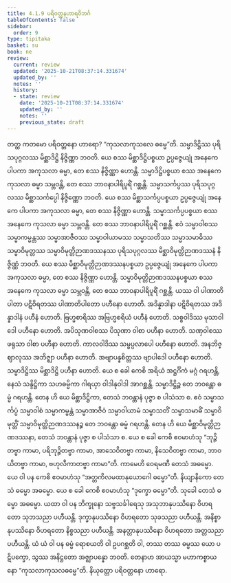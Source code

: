 ```yaml
---
title: 4.1.9 ပရိဝတ္တနဟာရဝိဘင်္ဂ
tableOfContents: false
sidebar:
  order: 9
type: tipitaka
basket: su
book: ne
review:
  current: review
  updated: '2025-10-21T08:37:14.331674'
  updated_by: ''
  notes: ''
  history:
  - state: review
    date: '2025-10-21T08:37:14.331674'
    updated_by: ''
    notes: ''
    previous_state: draft
---
```



<DynamicBreadcrumb />


<ReviewStatus review={frontmatter.review} showDetails={true} />

<HypothesisAnnotation frontmatter={frontmatter} />

<Division number="35" book="ne" e="ch" v="27" p="44">

<Paragraph number="273" book="ne">
တတ္ထ ကတမော ပရိဝတ္တနော ဟာရော? “ကုသလာကုသလေ ဓမ္မေ”တိ. သမ္မာဒိဋ္ဌိဿ ပုရိသပုဂ္ဂလဿ မိစ္ဆာဒိဋ္ဌိ နိဇ္ဇိဏ္ဏာ ဘဝတိ. ယေ စဿ မိစ္ဆာဒိဋ္ဌိပစ္စယာ ဥပ္ပဇ္ဇေယျုံ အနေကေ ပါပကာ အကုသလာ ဓမ္မာ, တေ စဿ နိဇ္ဇိဏ္ဏာ ဟောန္တိ. သမ္မာဒိဋ္ဌိပစ္စယာ စဿ အနေကေ ကုသလာ ဓမ္မာ သမ္ဘဝန္တိ, တေ စဿ ဘာဝနာပါရိပူရိံ ဂစ္ဆန္တိ. သမ္မာသင်္ကပ္ပဿ ပုရိသပုဂ္ဂလဿ မိစ္ဆာသင်္ကပ္ပေါ နိဇ္ဇိဏ္ဏော ဘဝတိ. ယေ စဿ မိစ္ဆာသင်္ကပ္ပပစ္စယာ ဥပ္ပဇ္ဇေယျုံ အနေကေ ပါပကာ အကုသလာ ဓမ္မာ, တေ စဿ နိဇ္ဇိဏ္ဏာ ဟောန္တိ. သမ္မာသင်္ကပ္ပပစ္စယာ စဿ အနေကေ ကုသလာ ဓမ္မာ သမ္ဘဝန္တိ. တေ စဿ ဘာဝနာပါရိပူရိံ ဂစ္ဆန္တိ. ဧဝံ သမ္မာဝါစဿ သမ္မာကမ္မန္တဿ သမ္မာအာဇီဝဿ သမ္မာဝါယာမဿ သမ္မာသတိဿ သမ္မာသမာဓိဿ သမ္မာဝိမုတ္တဿ သမ္မာဝိမုတ္တိဉာဏဒဿနဿ ပုရိသပုဂ္ဂလဿ မိစ္ဆာဝိမုတ္တိဉာဏဒဿနံ နိဇ္ဇိဏ္ဏံ ဘဝတိ. ယေ စဿ မိစ္ဆာဝိမုတ္တိဉာဏဒဿနပစ္စယာ ဥပ္ပဇ္ဇေယျုံ အနေကေ ပါပကာ အကုသလာ ဓမ္မာ, တေ စဿ နိဇ္ဇိဏ္ဏာ ဟောန္တိ. သမ္မာဝိမုတ္တိဉာဏဒဿနပစ္စယာ စဿ အနေကေ ကုသလာ ဓမ္မာ သမ္ဘဝန္တိ, တေ စဿ ဘာဝနာပါရိပူရိံ ဂစ္ဆန္တိ.
</Paragraph>

</Division>
<Division number="36" book="ne" e="ch" v="27" p="44">

<Paragraph number="274" book="ne">
ယဿ ဝါ ပါဏာတိပါတာ ပဋိဝိရတဿ ပါဏာတိပါတော ပဟီနော ဟောတိ. အဒိန္နာဒါနာ ပဋိဝိရတဿ အဒိန္နာဒါနံ ပဟီနံ ဟောတိ. ဗြဟ္မစာရိဿ အဗြဟ္မစရိယံ ပဟီနံ ဟောတိ. သစ္စဝါဒိဿ မုသာဝါဒေါ ပဟီနော ဟောတိ. အပိသုဏဝါစဿ ပိသုဏာ ဝါစာ ပဟီနာ ဟောတိ. သဏှဝါစဿ ဖရုသာ ဝါစာ ပဟီနာ ဟောတိ. ကာလဝါဒိဿ သမ္ဖပ္ပလာပေါ ပဟီနော ဟောတိ. အနဘိဇ္ဈာလုဿ အဘိဇ္ဈာ ပဟီနာ ဟောတိ. အဗျာပန္နစိတ္တဿ ဗျာပါဒေါ ပဟီနော ဟောတိ. သမ္မာဒိဋ္ဌိဿ မိစ္ဆာဒိဋ္ဌိ ပဟီနာ ဟောတိ.
</Paragraph>

<Paragraph number="275" book="ne">
ယေ စ ခေါ ကေစိ အရိယံ အဋ္ဌင်္ဂိကံ မဂ္ဂံ ဂရဟန္တိ, နေသံ သန္ဒိဋ္ဌိကာ သဟဓမ္မိကာ ဂါရယှာ ဝါဒါနုဝါဒါ အာဂစ္ဆန္တိ. သမ္မာဒိဋ္ဌိဉ္စ တေ ဘဝန္တော ဓမ္မံ ဂရဟန္တိ. တေန ဟိ ယေ မိစ္ဆာဒိဋ္ဌိကာ, တေသံ ဘဝန္တာနံ ပုဇ္ဇာ စ ပါသံသာ စ. ဧဝံ သမ္မာသင်္ကပ္ပံ သမ္မာဝါစံ သမ္မာကမ္မန္တံ သမ္မာအာဇီဝံ သမ္မာဝါယာမံ သမ္မာသတိံ သမ္မာသမာဓိံ သမ္မာဝိမုတ္တိံ သမ္မာဝိမုတ္တိဉာဏဒဿနဉ္စ တေ ဘဝန္တော ဓမ္မံ ဂရဟန္တိ. တေန ဟိ ယေ မိစ္ဆာဝိမုတ္တိဉာဏဒဿနာ, တေသံ ဘဝန္တာနံ ပုဇ္ဇာ စ ပါသံသာ စ.
</Paragraph>

<Paragraph number="276" book="ne">
ယေ စ ခေါ ကေစိ ဧဝမာဟံသု “ဘုဉ္ဇိတဗ္ဗာ ကာမာ, ပရိဘုဉ္ဇိတဗ္ဗာ ကာမာ, အာသေဝိတဗ္ဗာ ကာမာ, နိသေဝိတဗ္ဗာ ကာမာ, ဘာဝယိတဗ္ဗာ ကာမာ, ဗဟုလီကာတဗ္ဗာ ကာမာ”တိ. ကာမေဟိ ဝေရမဏီ တေသံ အဓမ္မော.
</Paragraph>

<Paragraph number="277" book="ne">
ယေ ဝါ ပန ကေစိ ဧဝမာဟံသု “အတ္တကိလမထာနုယောဂေါ ဓမ္မော”တိ. နိယျာနိကော တေသံ ဓမ္မော အဓမ္မော. ယေ စ ခေါ ကေစိ ဧဝမာဟံသု “ဒုက္ခော ဓမ္မော”တိ. သုခေါ တေသံ ဓမ္မော အဓမ္မော. ယထာ ဝါ ပန ဘိက္ခုနော သဗ္ဗသင်္ခါရေသု အသုဘာနုပဿိနော ဝိဟရတော သုဘသညာ ပဟီယန္တိ. ဒုက္ခာနုပဿိနော ဝိဟရတော သုခသညာ ပဟီယန္တိ. အနိစ္စာနုပဿိနော ဝိဟရတော နိစ္စသညာ ပဟီယန္တိ. အနတ္တာနုပဿိနော ဝိဟရတော အတ္တသညာ ပဟီယန္တိ. ယံ ယံ ဝါ ပန ဓမ္မံ ရောစယတိ ဝါ ဥပဂစ္ဆတိ ဝါ, တဿ တဿ ဓမ္မဿ ယော ပဋိပက္ခော, သွဿ အနိဋ္ဌတော အဇ္ဈာပန္နော ဘဝတိ. တေနာဟ အာယသ္မာ မဟာကစ္စာယနော “ကုသလာကုသလဓမ္မေ”တိ.

</Paragraph>
</Division>

<Paragraph number="278" type="center" book="ne">
နိယုတ္တော ပရိဝတ္တနော ဟာရော.
</Paragraph>